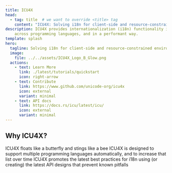 ```yaml
---
title: ICU4X
head:
  - tag: title  # we want to override <title> tag
    content: "ICU4X: Solving i18n for client-side and resource-constrained environments" # custom value for <title> tag
description: ICU4X provides internationalization (i18n) functionality in resource constrained environments,
    across programming languages, and in a performant way.
template: splash
hero:
  tagline: Solving i18n for client-side and resource-constrained environments
  image:
    file: ../../assets/ICU4X_Logo_B_Glow.png
  actions:
    - text: Learn More
      link: ./latest/tutorials/quickstart
      icon: right-arrow
    - text: Contribute
      link: https://www.github.com/unicode-org/icu4x
      icon: external
      variant: minimal
    - text: API docs
      link: https://docs.rs/icu/latest/icu/
      icon: external
      variant: minimal
---
```



## Why ICU4X?

<CardGrid stagger>
	<Card title="Small and fast" icon="rocket">
		ICU4X floats like a butterfly and stings like a bee
	</Card>
	<Card title="Use natively" icon="seti:json">
		ICU4X is designed to support multiple programming languages automatically, and to increase that list over time
	</Card>
	<Card title="i18n best practices" icon="star">
		ICU4X promotes the latest best practices for i18n using (or creating) the latest API designs that prevent known pitfalls
	</Card>
</CardGrid>
